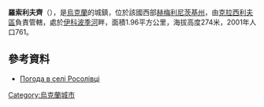 {{coord|49|46|21|N|27|1|52|E|scale:100000|display=title}}

'''羅索利夫齊'''（{{lang-uk|Росолівці}}），是[[烏克蘭|烏克蘭]]的城鎮，位於該國西部[[赫梅利尼茨基州|赫梅利尼茨基州]]，由[[克拉西利夫區|克拉西利夫區]]負責管轄，處於[[伊科波季河|伊科波季河]]畔，面積1.96平方公里，海拔高度274米，2001年人口761。

==參考資料==
* [http://weather.in.ua/ua/hmel'nickaja/22763 Погода в селі Росолівці] {{Wayback|url=http://weather.in.ua/ua/hmel%27nickaja/22763 |date=20160305094421 }}

{{Ukraine-geo-stub}}
[[Category:烏克蘭城市|Category:烏克蘭城市]]